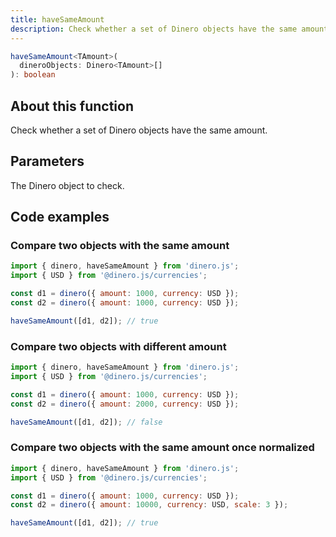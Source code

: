 ```yaml
---
title: haveSameAmount
description: Check whether a set of Dinero objects have the same amount.
---
```


<Signature>

```ts
haveSameAmount<TAmount>(
  dineroObjects: Dinero<TAmount>[]
): boolean
```

</Signature>

## About this function

Check whether a set of Dinero objects have the same amount.

## Parameters

<Parameters>

<Parameter name="dineroObjects" type="Dinero<TAmount>[]" required={true}>

The Dinero object to check.

</Parameter>

</Parameters>

## Code examples

### Compare two objects with the same amount

```js
import { dinero, haveSameAmount } from 'dinero.js';
import { USD } from '@dinero.js/currencies';

const d1 = dinero({ amount: 1000, currency: USD });
const d2 = dinero({ amount: 1000, currency: USD });

haveSameAmount([d1, d2]); // true
```

### Compare two objects with different amount

```js
import { dinero, haveSameAmount } from 'dinero.js';
import { USD } from '@dinero.js/currencies';

const d1 = dinero({ amount: 1000, currency: USD });
const d2 = dinero({ amount: 2000, currency: USD });

haveSameAmount([d1, d2]); // false
```

### Compare two objects with the same amount once normalized

```js
import { dinero, haveSameAmount } from 'dinero.js';
import { USD } from '@dinero.js/currencies';

const d1 = dinero({ amount: 1000, currency: USD });
const d2 = dinero({ amount: 10000, currency: USD, scale: 3 });

haveSameAmount([d1, d2]); // true
```
